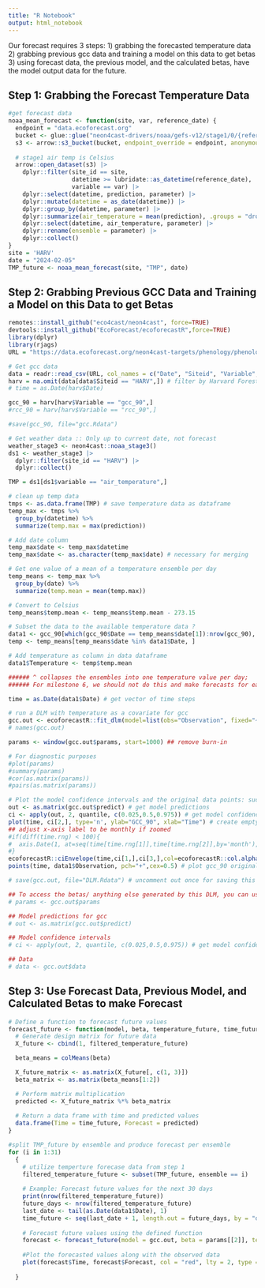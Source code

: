 ```yaml
---
title: "R Notebook"
output: html_notebook
---
```

Our forecast requires 3 steps: 
1) grabbing the forecasted temperature data
2) grabbing previous gcc data and training a model on this data to get betas
3) using forecast data, the previous model, and the calculated betas, have the model output data for the future. 


## Step 1: Grabbing the Forecast Temperature Data
```r
#get forecast data
noaa_mean_forecast <- function(site, var, reference_date) {
  endpoint = "data.ecoforecast.org"
  bucket <- glue::glue("neon4cast-drivers/noaa/gefs-v12/stage1/0/{reference_date}")
  s3 <- arrow::s3_bucket(bucket, endpoint_override = endpoint, anonymous = TRUE)
  
  # stage1 air temp is Celsius
  arrow::open_dataset(s3) |>
    dplyr::filter(site_id == site,
                  datetime >= lubridate::as_datetime(reference_date),
                  variable == var) |>
    dplyr::select(datetime, prediction, parameter) |>
    dplyr::mutate(datetime = as_date(datetime)) |>
    dplyr::group_by(datetime, parameter) |>
    dplyr::summarize(air_temperature = mean(prediction), .groups = "drop") |>
    dplyr::select(datetime, air_temperature, parameter) |>
    dplyr::rename(ensemble = parameter) |>
    dplyr::collect()
}
site = 'HARV'
date = "2024-02-05"
TMP_future <- noaa_mean_forecast(site, "TMP", date)
```


## Step 2: Grabbing Previous GCC Data and Training a Model on this Data to get Betas
```r
remotes::install_github("eco4cast/neon4cast", force=TRUE)
devtools::install_github("EcoForecast/ecoforecastR",force=TRUE)
library(dplyr)
library(rjags)
URL = "https://data.ecoforecast.org/neon4cast-targets/phenology/phenology-targets.csv.gz"

# Get gcc data
data = readr::read_csv(URL, col_names = c("Date", "Siteid", "Variable", "Observation"))
harv = na.omit(data[data$Siteid == "HARV",]) # filter by Harvard Forest site
# time = as.Date(harv$Date)

gcc_90 = harv[harv$Variable == "gcc_90",]
#rcc_90 = harv[harv$Variable == "rcc_90",]

#save(gcc_90, file="gcc.Rdata")
```

```r
# Get weather data :: Only up to current date, not forecast
weather_stage3 <- neon4cast::noaa_stage3()
ds1 <- weather_stage3 |> 
  dplyr::filter(site_id == "HARV") |>
  dplyr::collect()

TMP = ds1[ds1$variable == "air_temperature",]

# clean up temp data
tmps <- as.data.frame(TMP) # save temperature data as dataframe
temp_max <- tmps %>% 
  group_by(datetime) %>%
  summarize(temp.max = max(prediction))

# Add date column
temp_max$date <- temp_max$datetime
temp_max$date <- as.character(temp_max$date) # necessary for merging

# Get one value of a mean of a temperature ensemble per day
temp_means <- temp_max %>% 
  group_by(date) %>%
  summarize(temp.mean = mean(temp.max))

# Convert to Celsius
temp_means$temp.mean <- temp_means$temp.mean - 273.15

# Subset the data to the available temperature data ?
data1 <- gcc_90[which(gcc_90$Date == temp_means$date[1]):nrow(gcc_90), ]
temp <- temp_means[temp_means$date %in% data1$Date, ]

# Add temperature as column in data dataframe
data1$Temperature <- temp$temp.mean

###### ^ collapses the ensembles into one temperature value per day; 
###### For milestone 6, we should not do this and make forecasts for each ensemble 

time = as.Date(data1$Date) # get vector of time steps

# run a DLM with temperature as a covariate for gcc
gcc.out <- ecoforecastR::fit_dlm(model=list(obs="Observation", fixed="~ 1 + X + Temperature"), data1)
# names(gcc.out)

params <- window(gcc.out$params, start=1000) ## remove burn-in

# For diagnostic purposes
#plot(params)
#summary(params)
#cor(as.matrix(params))
#pairs(as.matrix(params))

# Plot the model confidence intervals and the original data points: success!
out <- as.matrix(gcc.out$predict) # get model predictions
ci <- apply(out, 2, quantile, c(0.025,0.5,0.975)) # get model confidence intervals
plot(time, ci[2,], type='n', ylab="GCC_90", xlab="Time") # create empty plot with proper axes
## adjust x-axis label to be monthly if zoomed
#if(diff(time.rng) < 100){ 
#  axis.Date(1, at=seq(time[time.rng[1]],time[time.rng[2]],by='month'), format = "%Y-%m")
#}
ecoforecastR::ciEnvelope(time,ci[1,],ci[3,],col=ecoforecastR::col.alpha("lightBlue",0.75)) # add 25% and 75% confidence intervals
points(time, data1$Observation, pch="+",cex=0.5) # plot gcc_90 original points

# save(gcc.out, file="DLM.Rdata") # uncomment out once for saving this historical forecast

## To access the betas/ anything else generated by this DLM, you can use the following:
# params <- gcc.out$params

## Model predictions for gcc
# out <- as.matrix(gcc.out$predict)

## Model confidence intervals
# ci <- apply(out, 2, quantile, c(0.025,0.5,0.975)) # get model confidence intervals

## Data
# data <- gcc.out$data
```


## Step 3: Use Forecast Data,  Previous Model, and Calculated Betas to make Forecast

```r
# Define a function to forecast future values
forecast_future <- function(model, beta, temperature_future, time_future) {
  # Generate design matrix for future data
  X_future <- cbind(1, filtered_temperature_future)

  beta_means = colMeans(beta)

  X_future_matrix <- as.matrix(X_future[, c(1, 3)])
  beta_matrix <- as.matrix(beta_means[1:2])

  # Perform matrix multiplication
  predicted <- X_future_matrix %*% beta_matrix
  
  # Return a data frame with time and predicted values
  data.frame(Time = time_future, Forecast = predicted)
}

#split TMP_future by ensemble and produce forecast per ensemble
for (i in 1:31) 
  {
    # utilize temperture forecase data from step 1
    filtered_temperature_future <- subset(TMP_future, ensemble == i)
    
    # Example: Forecast future values for the next 30 days
    print(nrow(filtered_temperature_future))
    future_days <- nrow(filtered_temperature_future)
    last_date <- tail(as.Date(data1$Date), 1)
    time_future <- seq(last_date + 1, length.out = future_days, by = "day")
                
    # Forecast future values using the defined function
    forecast <- forecast_future(model = gcc.out, beta = params[[2]], temperature_future = filtered_temperature_future, time_future = time_future)
                
    #Plot the forecasted values along with the observed data
    plot(forecast$Time, forecast$Forecast, col = "red", lty = 2, type = 'b', xlab = "Date", ylab = "Temperature (C°)")
    
  }


```
